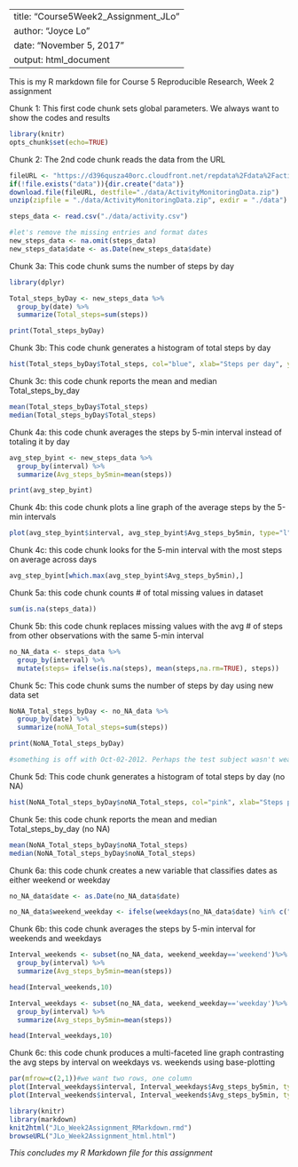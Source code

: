 

---
title: "Course5Week2_Assignment_JLo"
author: "Joyce Lo"
date: "November 5, 2017"
output: html_document
---

This is my R markdown file for Course 5 Reproducible Research, Week 2 assignment

Chunk 1: This first code chunk sets global parameters.  We always want to show the codes and results

``` {r setoptions, echo=TRUE}
library(knitr)
opts_chunk$set(echo=TRUE)
```

Chunk 2: The 2nd code chunk reads the data from the URL

```{r readdata}

fileURL <- "https://d396qusza40orc.cloudfront.net/repdata%2Fdata%2Factivity.zip"
if(!file.exists("data")){dir.create("data")}
download.file(fileURL, destfile="./data/ActivityMonitoringData.zip")
unzip(zipfile = "./data/ActivityMonitoringData.zip", exdir = "./data")

steps_data <- read.csv("./data/activity.csv")

#let's remove the missing entries and format dates
new_steps_data <- na.omit(steps_data)
new_steps_data$date <- as.Date(new_steps_data$date)
```

Chunk 3a: This code chunk sums the number of steps by day 

```{r total_steps_by_date}
library(dplyr)

Total_steps_byDay <- new_steps_data %>%
  group_by(date) %>%
  summarize(Total_steps=sum(steps))

print(Total_steps_byDay)
```

Chunk 3b: This code chunk generates a histogram of total steps by day

``` {r histogram_of_total_steps_by_day}
hist(Total_steps_byDay$Total_steps, col="blue", xlab="Steps per day", ylab="Frequency", main="Frequency of Steps by day")
```

Chunk 3c: this code chunk reports the mean and median Total_steps_by_day
``` {r mean_and_median_steps_by_day}
mean(Total_steps_byDay$Total_steps)
median(Total_steps_byDay$Total_steps)
```

Chunk 4a: this code chunk averages the steps by 5-min interval instead of totaling it by day
``` {r average_steps_by_the_5-min_interval_across_days}
avg_step_byint <- new_steps_data %>%
  group_by(interval) %>%
  summarize(Avg_steps_by5min=mean(steps))

print(avg_step_byint)
```

Chunk 4b: this code chunk plots a line graph of the average steps by the 5-min intervals
``` {r line_graph_of_avg_steps_by_5-min_intervals}
plot(avg_step_byint$interval, avg_step_byint$Avg_steps_by5min, type="l", col="red", xlab = "5-min interval", ylab = "Avg steps", main = "Avg Steps by 5-min interval across days")
```

Chunk 4c: this code chunk looks for the 5-min interval with the most steps on average across days
``` {r 5-min_interval_with_most_steps}
avg_step_byint[which.max(avg_step_byint$Avg_steps_by5min),]
```

Chunk 5a: this code chunk counts # of total missing values in dataset
``` {r count_na}
sum(is.na(steps_data))
```

Chunk 5b: this code chunk replaces missing values with the avg # of steps from other observations with the same 5-min interval
``` {r replace_missing_values}
no_NA_data <- steps_data %>%
  group_by(interval) %>%
  mutate(steps= ifelse(is.na(steps), mean(steps,na.rm=TRUE), steps))
```

Chunk 5c: This code chunk sums the number of steps by day using new data set

```{r total_steps_by_date_using_new_Data_set}

NoNA_Total_steps_byDay <- no_NA_data %>%
  group_by(date) %>%
  summarize(noNA_Total_steps=sum(steps))

print(NoNA_Total_steps_byDay)

#something is off with Oct-02-2012. Perhaps the test subject wasn't wearing his device
```

Chunk 5d: This code chunk generates a histogram of total steps by day (no NA)

``` {r histogram_of_total_steps_by_day_with_new_dataset}
hist(NoNA_Total_steps_byDay$noNA_Total_steps, col="pink", xlab="Steps per day", ylab="Frequency", main="Frequency of Steps by day (no NA)")
```

Chunk 5e: this code chunk reports the mean and median Total_steps_by_day (no NA)
``` {r mean_and_median_steps_by_day_with_new_dataset}
mean(NoNA_Total_steps_byDay$noNA_Total_steps)
median(NoNA_Total_steps_byDay$noNA_Total_steps)
```

Chunk 6a: this code chunk creates a new variable that classifies dates as either weekend or weekday
``` {r weekend_or_weekday}
no_NA_data$date <- as.Date(no_NA_data$date)

no_NA_data$weekend_weekday <- ifelse(weekdays(no_NA_data$date) %in% c("Saturday", "Sunday"), "weekend", "weekday")
```

Chunk 6b: this code chunk averages the steps by 5-min interval  for weekends and weekdays
``` {r average_steps_by_the_5-min_interval_across_days_or_weekends_and_weekdays}
Interval_weekends <- subset(no_NA_data, weekend_weekday=='weekend')%>%
  group_by(interval) %>%
  summarize(Avg_steps_by5min=mean(steps))

head(Interval_weekends,10)

Interval_weekdays <- subset(no_NA_data, weekend_weekday=='weekday')%>%
  group_by(interval) %>%
  summarize(Avg_steps_by5min=mean(steps))

head(Interval_weekdays,10)
```

Chunk 6c: this code chunk produces a multi-faceted line graph contrasting the avg steps by interval on weekdays vs. weekends using base-plotting

``` {r multi-faceted_plot_showing_weekdays_vs_weekends}
par(mfrow=c(2,1))#we want two rows, one column
plot(Interval_weekdays$interval, Interval_weekdays$Avg_steps_by5min, type="l", ylab="Avg Steps", xlab="", main="Avg Steps by Interval on Weekdays", col="red")
plot(Interval_weekends$interval, Interval_weekends$Avg_steps_by5min, type="l", ylab="Avg Steps", xlab="", main="Avg Steps by Interval on Weekends", col="blue")
```

``` {r knit_to_html}
library(knitr)
library(markdown)
knit2html("JLo_Week2Assignment_RMarkdown.rmd")
browseURL("JLo_Week2Assignment_html.html")

```
*This concludes my R Markdown file for this assignment*



